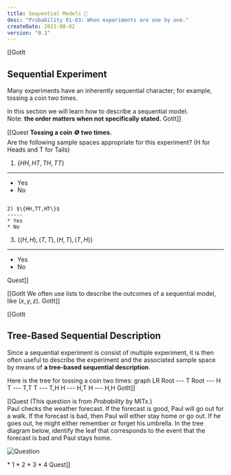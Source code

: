 ```yaml
---
title: Sequential Models 🚥
desc: "Probability 01-03: When experiments are one by one."
createDate: 2021-08-02
version: "0.1"
---
```


[[GotIt
## Sequential Experiment
Many experiments have an inherently sequential character; for example, tossing a coin two times.

In this section we will learn how to describe a sequential model.  
Note:
**the order matters when not specifically stated.**
GotIt]]


[[Quest
**Tossing a coin 🪙 two times.**  
Are the following sample spaces appropriate for this experiment? (H for Heads and T for Tails)
<MCQuestList correct="A;B;A" totalAttempts="2" >
1) $\{HH,HT,TH,TT\}$
-----
* Yes
* No
~~~~~

2) $\{HH,TT,HT\}$
-----
* Yes
* No
~~~~~

3) $\{(H,H), (T,T),(H,T),(T,H)\}$
-----
* Yes
* No
</MCQuestList>
Quest]]

[[GotIt
<Idea>
We often use lists to describe the outcomes of a sequential model, like $(x,y,z)$. 
</Idea>
GotIt]]

[[GotIt
## Tree-Based Sequential Description
Since a sequential experiment is consist of multiple experiment, it is then often useful to describe the experiment and the associated sample space by means of **a tree-based sequential description**.

Here is the tree for tossing a coin two times:
<Mermaid width="300" height="300">
graph LR
    Root --- T
    Root --- H
    T --- T,T
    T --- T,H
    H --- H,T
    H --- H,H
</Mermaid>
GotIt]]

[[Quest
(This question is from *Probability* by MITx.)  
Paul checks the weather forecast. If the forecast is good, Paul will go out for a walk. If the forecast is bad, then Paul will either stay home or go out. If he goes out, he might either remember or forget his umbrella. In the tree diagram below, identify the leaf that corresponds to the event that the forecast is bad and Paul stays home.

![Question](/probability/01-03-a.jpeg)

<MCQuest totalAttempts="2" correct="B">
* 1
* 2
* 3
* 4
</MCQuest>
Quest]]